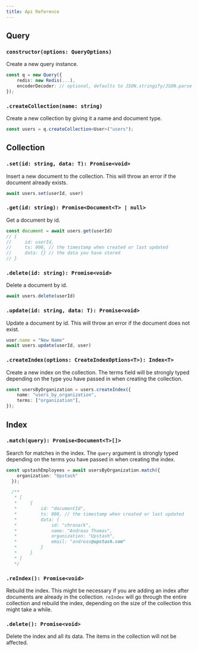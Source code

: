 ```yaml
---
title: Api Reference
---
```





## Query

### `constructor(options: QueryOptions)`
Create a new query instance.

```ts
const q = new Query({
    redis: new Redis(...),
    encoderDecoder: // optional, defaults to JSON.stringify/JSON.parse
});
```

### `.createCollection(name: string)`

Create a new collection by giving it a name and document type.

```ts
const users = q.createCollection<User>("users");
```


## Collection


### `.set(id: string, data: T): Promise<void>`

Insert a new document to the collection.
This will throw an error if the document already exists.


```ts
await users.set(userId, user)
```

### `.get(id: string): Promise<Document<T> | null>`
Get a document by id.

```ts
const document = await users.get(userId)
// {
//     id: userId,
//     ts: 000, // the timestamp when created or last updated
//     data: {} // the data you have stored
// }
```

### `.delete(id: string): Promise<void>`

Delete a document by id.

```ts
await users.delete(userId)
```

### `.update(id: string, data: T): Promise<void>`

Update a document by id.
This will throw an error if the document does not exist.

```ts
user.name = "New Name"
await users.update(userId, user)
```

### `.createIndex(options: CreateIndexOptions<T>): Index<T>`
Create a new index on the collection.
The terms field will be strongly typed depending on the type you have passed in when creating the collection.

```ts
const usersByOrganization = users.createIndex({
    name: "users_by_organization",
    terms: ["organization"],
});
```

## Index

### `.match(query): Promise<Document<T>[]>`

Search for matches in the index.
The `query` argument is strongly typed depending on the terms you have passed in when creating the index.

```ts
const upstashEmployees = await usersByOrganization.match({ 
    organization: "Upstash" 
  });

  /**
   * [
   *     {
   *         id: "documentId",
   *         ts: 000, // the timestamp when created or last updated
   *         data: {
   *             id: "chronark",
   *             name: "Andreas Thomas",
   *             organization: "Upstash",
   *             email: "andreas@upstash.com"
   *         }
   *     }
   * ]
   */
```


### `.reIndex(): Promise<void>`

Rebuild the index. This might be necessary if you are adding an index after documents are already in the collection.
`reIndex` will go through the entire collection and rebuild the index, depending on the size of the collection this might take a while.


### `.delete(): Promise<void>`

Delete the index and all its data. The items in the collection will not be affected.